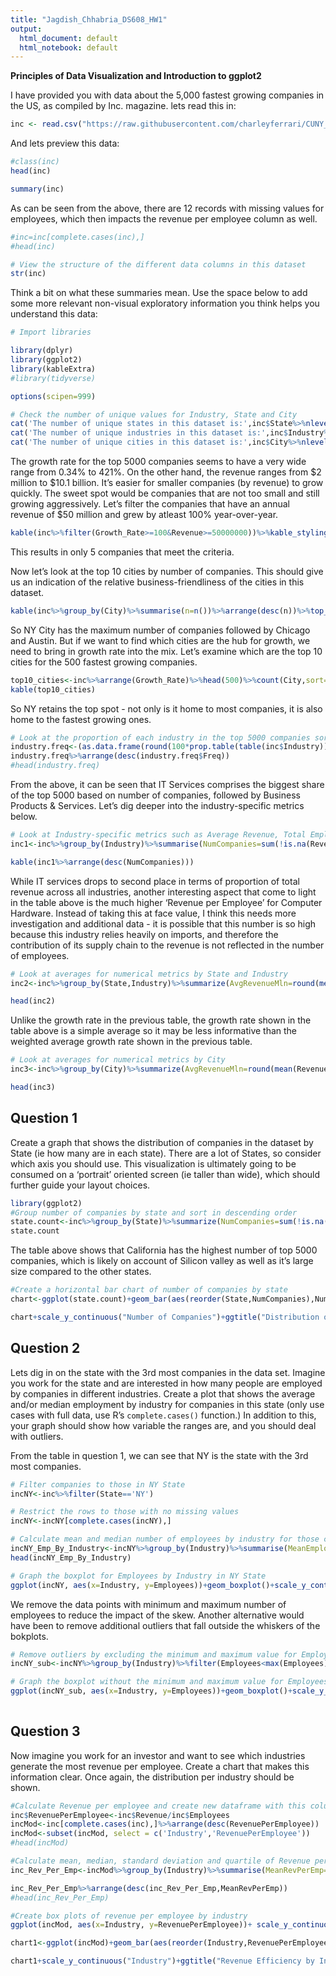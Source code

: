 ```yaml
---
title: "Jagdish_Chhabria_DS608_HW1"
output:
  html_document: default
  html_notebook: default
---
```


**Principles of Data Visualization and Introduction to ggplot2**

I have provided you with data about the 5,000 fastest growing companies in the US, as compiled by Inc. magazine. lets read this in:

```r

inc <- read.csv("https://raw.githubusercontent.com/charleyferrari/CUNY_DATA_608/master/module1/Data/inc5000_data.csv", header= TRUE)

```

And lets preview this data:

```r
#class(inc)
head(inc)
```
```r
summary(inc)
```

As can be seen from the above, there are 12 records with missing values for employees, which then impacts the revenue per employee column as well.

```r

#inc=inc[complete.cases(inc),]
#head(inc)
```



```r
# View the structure of the different data columns in this dataset
str(inc)
```


Think a bit on what these summaries mean. Use the space below to add some more relevant non-visual exploratory information you think helps you understand this data:
```r
# Import libraries

library(dplyr)
library(ggplot2)
library(kableExtra)
#library(tidyverse)

options(scipen=999)

```

```r
# Check the number of unique values for Industry, State and City
cat('The number of unique states in this dataset is:',inc$State%>%nlevels(),'\n')   
cat('The number of unique industries in this dataset is:',inc$Industry%>%nlevels(),'\n')
cat('The number of unique cities in this dataset is:',inc$City%>%nlevels(),'\n')
```

The growth rate for the top 5000 companies seems to have a very wide range from 0.34% to 421%. On the other hand, the revenue ranges from $2 million to $10.1 billion. It's easier for smaller companies (by revenue) to grow quickly. The sweet spot would be companies that are not too small and still growing aggressively. Let's filter the companies that have an annual revenue of $50 million and grew by atleast 100% year-over-year.

```r
kable(inc%>%filter(Growth_Rate>=100&Revenue>=50000000))%>%kable_styling()
```
This results in only 5 companies that meet the criteria. 


Now let's look at the top 10 cities by number of companies. This should give us an indication of the relative business-friendliness of the cities in this dataset.

```r
kable(inc%>%group_by(City)%>%summarise(n=n())%>%arrange(desc(n))%>%top_n(10))%>%kable_styling()
```

So NY City has the maximum number of companies followed by Chicago and Austin. But if we want to find which cities are the hub for growth, we need to bring in growth rate into the mix. Let's examine which are the top 10 cities for the 500 fastest growing companies.

```r
top10_cities<-inc%>%arrange(Growth_Rate)%>%head(500)%>%count(City,sort=TRUE)%>%head(10)
kable(top10_cities)

```
So NY retains the top spot - not only is it home to most companies, it is also home to the fastest growing ones.

```r

# Look at the proportion of each industry in the top 5000 companies sorted in descending order
industry.freq<-(as.data.frame(round(100*prop.table(table(inc$Industry)),2)))
industry.freq%>%arrange(desc(industry.freq$Freq))
#head(industry.freq)

```

From the above, it can be seen that IT Services comprises the biggest share of the top 5000 based on number of companies, followed by Business Products & Services. Let's dig deeper into the industry-specific metrics below.


```r

# Look at Industry-specific metrics such as Average Revenue, Total Employees etc
inc1<-inc%>%group_by(Industry)%>%summarise(NumCompanies=sum(!is.na(Revenue)),Prop_NumCompanies=round(NumCompanies/nrow(.),2), TotalRevenueMln=round(sum(Revenue)/1000000,2), Prop_TotalRev=round(sum(Revenue)/sum(inc$Revenue),2),TotalEmployees=sum(Employees,na.rm=TRUE),AvgRevenueMln=round(mean(Revenue)/1000000,2),AvgNumEmployees=round(mean(Employees,na.rm=TRUE),0),WtdAvgGrowthRate=round(mean((Growth_Rate*Revenue)/sum(Revenue)),4), AvgRevPerEmp=sum(Revenue)/sum(Employees,na.rm=TRUE))

kable(inc1%>%arrange(desc(NumCompanies)))

```

While IT services drops to second place in terms of proportion of total revenue across all industries, another interesting aspect that come to light in the table above is the much higher 'Revenue per Employee' for Computer Hardware. Instead of taking this at face value, I think this needs more investigation and additional data - it is possible that this number is so high because this industry relies heavily on imports, and therefore the contribution of its supply chain to the revenue is not reflected in the number of employees.

```r
# Look at averages for numerical metrics by State and Industry
inc2<-inc%>%group_by(State,Industry)%>%summarize(AvgRevenueMln=round(mean(Revenue)/1000000,2), AvgEmployees=round(mean(Employees),0), AvgGrowthRate=round(mean(Growth_Rate),2))

head(inc2)

```
Unlike the growth rate in the previous table, the growth rate shown in the table above is a simple average so it may be less informative than the weighted average growth rate shown in the previous table.

```r
# Look at averages for numerical metrics by City
inc3<-inc%>%group_by(City)%>%summarize(AvgRevenueMln=round(mean(Revenue)/1000000,2), AvgEmployees=round(mean(Employees),0), AvgGrowthRate=round(mean(Growth_Rate),2))

head(inc3)

```

## Question 1

Create a graph that shows the distribution of companies in the dataset by State (ie how many are in each state). There are a lot of States, so consider which axis you should use. This visualization is ultimately going to be consumed on a 'portrait' oriented screen (ie taller than wide), which should further guide your layout choices.

```r
library(ggplot2)
#Group number of companies by state and sort in descending order
state.count<-inc%>%group_by(State)%>%summarize(NumCompanies=sum(!is.na(Revenue)))%>%arrange(desc(NumCompanies))
state.count

```
The table above shows that California has the highest number of top 5000 companies, which is likely on account of Silicon valley as well as it's large size compared to the other states.

```r
#Create a horizontal bar chart of number of companies by state
chart<-ggplot(state.count)+geom_bar(aes(reorder(State,NumCompanies),NumCompanies,fill=State),stat='identity')+coord_flip()

chart+scale_y_continuous("Number of Companies")+ggtitle("Distribution of Companies by State")+theme(axis.text.x = element_text(size=8, angle = 90, hjust = 1), axis.text.y = element_text(size=6), axis.title=element_text(size=14,face="bold")) + labs(title = 'Distribution of Companies by State', x = 'State')

```

## Question 2

Lets dig in on the state with the 3rd most companies in the data set. Imagine you work for the state and are interested in how many people are employed by companies in different industries. Create a plot that shows the average and/or median employment by industry for companies in this state (only use cases with full data, use R's `complete.cases()` function.) In addition to this, your graph should show how variable the ranges are, and you should deal with outliers.

From the table in question 1, we can see that NY is the state with the 3rd most companies.

```r
# Filter companies to those in NY State
incNY<-inc%>%filter(State=='NY')

# Restrict the rows to those with no missing values
incNY<-incNY[complete.cases(incNY),]

# Calculate mean and median number of employees by industry for those companies in NY State
incNY_Emp_By_Industry<-incNY%>%group_by(Industry)%>%summarise(MeanEmployees=round(mean(Employees),0),MedEmployees=round(median(Employees),0))
head(incNY_Emp_By_Industry)

```
```r
# Graph the boxplot for Employees by Industry in NY State
ggplot(incNY, aes(x=Industry, y=Employees))+geom_boxplot()+scale_y_continuous("Average Employees", trans='log2')+coord_flip()+ggtitle("Employment by Industry in NYS")
```

We remove the data points with minimum and maximum number of employees to reduce the impact of the skew. Another alternative would have been to remove additional outliers that fall outside the whiskers of the bokplots.

```r
# Remove outliers by excluding the minimum and maximum value for Employees for each industry in New York State
incNY_sub<-incNY%>%group_by(Industry)%>%filter(Employees<max(Employees)&Employees>min(Employees))

# Graph the boxplot without the minimum and maximum value for Employees
ggplot(incNY_sub, aes(x=Industry, y=Employees))+geom_boxplot()+scale_y_continuous("Average Employees", trans='log2')+coord_flip()+ggtitle("Employment by Industry in NYS without outliers")                                       
                                                
```


## Question 3

Now imagine you work for an investor and want to see which industries generate the most revenue per employee. Create a chart that makes this information clear. Once again, the distribution per industry should be shown.

```r
#Calculate Revenue per employee and create new dataframe with this column in descending order
inc$RevenuePerEmployee<-inc$Revenue/inc$Employees
incMod<-inc[complete.cases(inc),]%>%arrange(desc(RevenuePerEmployee))
incMod<-subset(incMod, select = c('Industry','RevenuePerEmployee'))
#head(incMod)

#Calculate mean, median, standard deviation and quartile of Revenue per Employee, grouped by Industry
inc_Rev_Per_Emp<-incMod%>%group_by(Industry)%>%summarise(MeanRevPerEmp=round(mean(RevenuePerEmployee),0),StdDevRevPerEmp=round(sd(RevenuePerEmployee),0),MedRevPerEmp=round(median(RevenuePerEmployee),0),Q25_RevPerEmp=round(quantile(RevenuePerEmployee)[2],0))

inc_Rev_Per_Emp%>%arrange(desc(inc_Rev_Per_Emp,MeanRevPerEmp))
#head(inc_Rev_Per_Emp)

```

```r
#Create box plots of revenue per employee by industry 
ggplot(incMod, aes(x=Industry, y=RevenuePerEmployee))+ scale_y_continuous("Revenue per Employee", trans='log2') + geom_boxplot()+coord_flip()+ggtitle("Revenue per Employee by Industry")
```


```r
chart1<-ggplot(incMod)+geom_bar(aes(reorder(Industry,RevenuePerEmployee),RevenuePerEmployee),stat='identity')+coord_flip()

chart1+scale_y_continuous("Industry")+ggtitle("Revenue Efficiency by Industry")+theme(aspect.ratio = 2.1, axis.text.x = element_text(size=8, angle = 90, hjust = 1), axis.text.y = element_text(size=6), axis.title=element_text(size=8,face="bold")) + labs(title = 'Revenue Efficiency by Industry', x = 'Revenue Per Employee')

```

